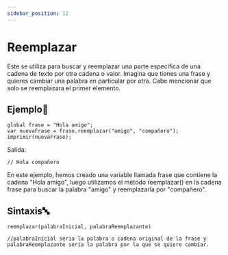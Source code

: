 ```yaml
---
sidebar_position: 12
---
```


# Reemplazar

Este se utiliza para buscar y reemplazar una parte específica de una cadena de texto por otra cadena o valor. Imagina que tienes una frase y quieres cambiar una palabra en particular por otra. 
Cabe mencionar que solo se reemplazara el primer elemento.
## Ejemplo📝

```dummy
global frase = "Hola amigo";
var nuevaFrase = frase.reemplazar("amigo", "compañero");
imprimir(nuevaFrase);
```
Salida:
```dummy
// Hola compañero
```
En este ejemplo, hemos creado una variable llamada frase que contiene la cadena "Hola amigo", luego utilizamos el método reemplazar() en la cadena frase para buscar la palabra "amigo" y reemplazarla por "compañero".

## Sintaxis🔤

```dummy
reemplazar(palabraInicial, palabraReemplazante)

//palabraInicial seria la palabra o cadena original de la frase y palabraReemplazante seria la palabra por la que se quiere cambiar.
```
